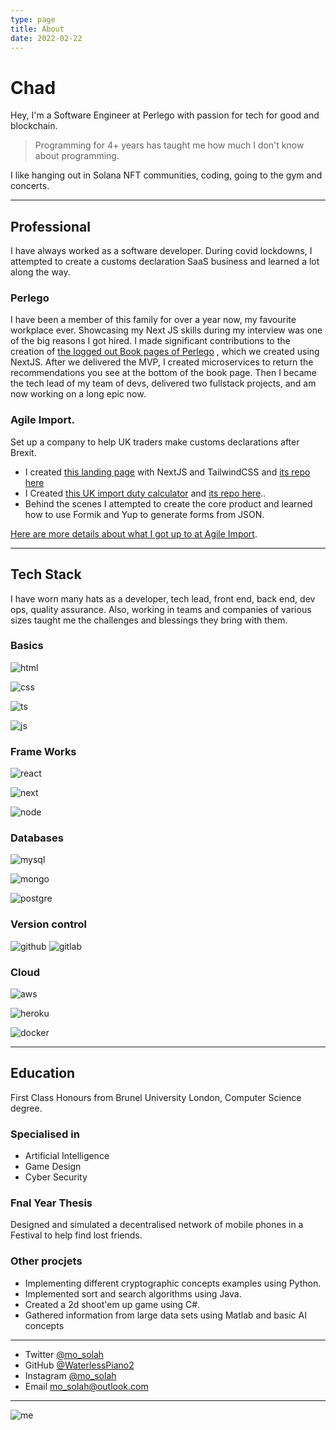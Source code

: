 ```yaml
---
type: page
title: About
date: 2022-02-22
---
```


# Chad

Hey, I'm a Software Engineer at Perlego with passion for tech for good and blockchain. 
>Programming for 4+ years has taught me how much I don't know about programming.

I like hanging out in Solana NFT communities, coding, going to the gym and concerts.

---

## Professional
I have always worked as a software developer. 
During covid lockdowns, I attempted to create a customs declaration SaaS business and learned a lot along the way. 

### Perlego
I have been a member of this family for over a year now, my favourite workplace ever. 
Showcasing my Next JS skills during my interview was one of the big reasons I got hired. 
I made significant contributions to the creation of <a href="https://www.perlego.com/book/3042820/nfts-for-dummies-pdf" target="_blank">the logged out Book pages of Perlego</a> , which we created using NextJS.
After we delivered the MVP, I created microservices to return the recommendations you see at the bottom of the book page.
Then I became the tech lead of my team of devs, delivered two fullstack projects, and am now working on a long epic now. 


### Agile Import. 
Set up a company to help UK traders make customs declarations after Brexit. 

- I created <a href="https://www.agileimport.co.uk/" target="_blank">this landing page</a> with NextJS and TailwindCSS and 
<a href="https://github.com/Agile-Import/marketing" target="_blank">its repo here</a>
- I Created <a href="http://calcofduty.co.uk" target="_blank">this UK import duty calculator</a> and <a href="https://github.com/WaterlessPiano2/Duty" target="_blank">its repo here</a>..
- Behind the scenes I attempted to create the core product and learned how to use Formik and Yup to generate forms from JSON. 

[Here are more details about what I got up to at Agile Import](/posts/agileImport).

---

## Tech Stack
I have worn many hats as a developer, tech lead, front end, back end, dev ops, quality assurance. Also, working in teams and companies of various sizes taught me the challenges and blessings they bring with them.

### Basics
<Image
  src="/images/tech/html.svg"
  alt="html"
  width={75}
  height={75}
  priority
  className="next-image"
/>

<Image
  src="/images/tech/css.svg"
  alt="css"
  width={75}
  height={75}
  priority
  className="next-image"
/>

<Image
  src="/images/tech/ts.svg"
  alt="ts"
  width={75}
  height={75}
  priority
  className="next-image"
/>

<Image
  src="/images/tech/js.svg"
  alt="js"
  width={75}
  height={75}
  priority
  className="next-image"
/>

### Frame Works 
<Image
  src="/images/tech/react.svg"
  alt="react"
  width={75}
  height={75}
  priority
  className="next-image"
/>

<Image
  src="/images/tech/next.svg"
  alt="next"
  width={75}
  height={75}
  priority
  className="next-image"
/>

<Image
  src="/images/tech/node.svg"
  alt="node"
  width={75}
  height={75}
  priority
  className="next-image"
/>

### Databases
<Image
  src="/images/tech/mysql.svg"
  alt="mysql"
  width={75}
  height={75}
  priority
  className="next-image"
/>

<Image
  src="/images/tech/mongo.svg"
  alt="mongo"
  width={75}
  height={75}
  priority
  className="next-image"
/>

<Image
  src="/images/tech/pg.svg"
  alt="postgre"
  width={75}
  height={75}
  priority
  className="next-image"
/>

### Version control
<Image
  src="/images/tech/git.svg"
  alt="github"
  width={75}
  height={75}
  priority
  className="next-image"
/>
<Image
  src="/images/tech/lab.svg"
  alt="gitlab"
  width={75}
  height={75}
  priority
  className="next-image"
/>

### Cloud
<Image
  src="/images/tech/aws.svg"
  alt="aws"
  width={75}
  height={75}
  priority
  className="next-image"
/>

<Image
  src="/images/tech/heroku.svg"
  alt="heroku"
  width={75}
  height={75}
  priority
  className="next-image"
/>
 
<Image
  src="/images/tech/docker.svg"
  alt="docker"
  width={75}
  height={75}
  priority
  className="next-image"
/>

---
## Education
First Class Honours from Brunel University London, Computer Science degree.

### Specialised in
- Artificial Intelligence
- Game Design 
- Cyber Security

### Fnal Year Thesis 
Designed and simulated a decentralised network of mobile phones in a Festival to help find lost friends.


### Other procjets
- Implementing different cryptographic concepts examples using Python. 
- Implemented sort and search algorithms using Java.
- Created a 2d shoot'em up game using C#.
- Gathered information from large data sets using Matlab and basic AI concepts


---
- Twitter [@mo_solah](https://twitter.com/mo_solah)
- GitHub [@WaterlessPiano2](https://github.com/WaterlessPiano2)
- Instagram [@mo_solah](https://instagram.com/mo_solah)
- Email mo_solah@outlook.com
---

<Image
  src="/images/me.jpg"
  alt="me"
  width={1960}
  height={4032}
  priority
  className="next-image"
/>
